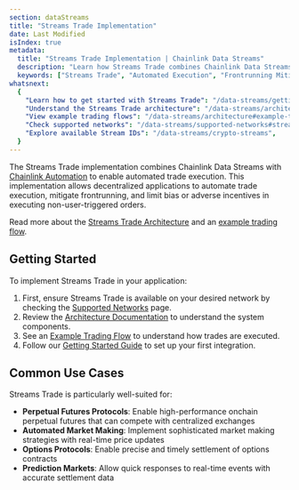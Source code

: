```yaml
---
section: dataStreams
title: "Streams Trade Implementation"
date: Last Modified
isIndex: true
metadata:
  title: "Streams Trade Implementation | Chainlink Data Streams"
  description: "Learn how Streams Trade combines Chainlink Data Streams with Automation to enable automated trade execution with frontrunning mitigation for DeFi applications."
  keywords: ["Streams Trade", "Automated Execution", "Frontrunning Mitigation", "Data Streams", "Chainlink Automation"]
whatsnext:
  {
    "Learn how to get started with Streams Trade": "/data-streams/getting-started",
    "Understand the Streams Trade architecture": "/data-streams/architecture#streams-trade-architecture",
    "View example trading flows": "/data-streams/architecture#example-trading-flow-using-streams-trade",
    "Check supported networks": "/data-streams/supported-networks#streams-trade-implementation-onchain-lookup",
    "Explore available Stream IDs": "/data-streams/crypto-streams",
  }
---
```



The Streams Trade implementation combines Chainlink Data Streams with [Chainlink Automation](/chainlink-automation) to enable automated trade execution. This implementation allows decentralized applications to automate trade execution, mitigate frontrunning, and limit bias or adverse incentives in executing non-user-triggered orders.

<ClickToZoom
  src="/images/data-streams/data-streams-trade-architecture-v3.webp"
  alt="Chainlink Data Streams - Streams Trade Architecture"
  caption="Chainlink Data Streams - Streams Trade Architecture"
/>

Read more about the [Streams Trade Architecture](/data-streams/architecture#streams-trade-architecture) and an [example trading flow](/data-streams/architecture#example-trading-flow-using-streams-trade).

## Getting Started

To implement Streams Trade in your application:

1. First, ensure Streams Trade is available on your desired network by checking the [Supported Networks](/data-streams/supported-networks#streams-trade-implementation-onchain-lookup) page.
1. Review the [Architecture Documentation](/data-streams/architecture#streams-trade-architecture) to understand the system components.
1. See an [Example Trading Flow](/data-streams/architecture#example-trading-flow-using-streams-trade) to understand how trades are executed.
1. Follow our [Getting Started Guide](/data-streams/getting-started) to set up your first integration.

## Common Use Cases

Streams Trade is particularly well-suited for:

- **Perpetual Futures Protocols**: Enable high-performance onchain perpetual futures that can compete with centralized exchanges
- **Automated Market Making**: Implement sophisticated market making strategies with real-time price updates
- **Options Protocols**: Enable precise and timely settlement of options contracts
- **Prediction Markets**: Allow quick responses to real-time events with accurate settlement data
